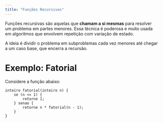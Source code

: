 ```yaml
---
title: "Funções Recursivas"
---
```


Funções recursivas são aquelas que **chamam a si mesmas** para resolver um problema em partes menores. Essa técnica é poderosa e muito usada em algoritmos que envolvem repetição com variação de estado.

A ideia é dividir o problema em subproblemas cada vez menores até chegar a um caso base, que encerra a recursão.



# Exemplo: Fatorial

Considere a função abaixo:

```lipo
inteiro fatorial(inteiro n) {
    se (n <= 1) {
        retorne 1;
    } senao {
        retorne n * fatorial(n - 1);
    }
}
